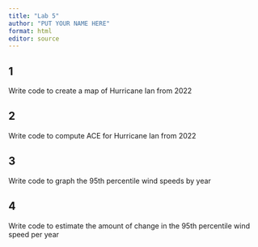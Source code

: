```yaml
---
title: "Lab 5"
author: "PUT YOUR NAME HERE"
format: html
editor: source
---
```


## 1 
Write code to create a map of Hurricane Ian from 2022

## 2
Write code to compute ACE for Hurricane Ian from 2022

## 3
Write code to graph the 95th percentile wind speeds by year

## 4
Write code to estimate the amount of change in the 95th percentile wind speed per year

